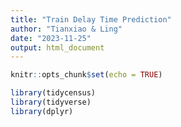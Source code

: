 ```yaml
---
title: "Train Delay Time Prediction"
author: "Tianxiao & Ling"
date: "2023-11-25"
output: html_document
---
```


```r
knitr::opts_chunk$set(echo = TRUE)
```

```r
library(tidycensus)
library(tidyverse)
library(dplyr)
```
